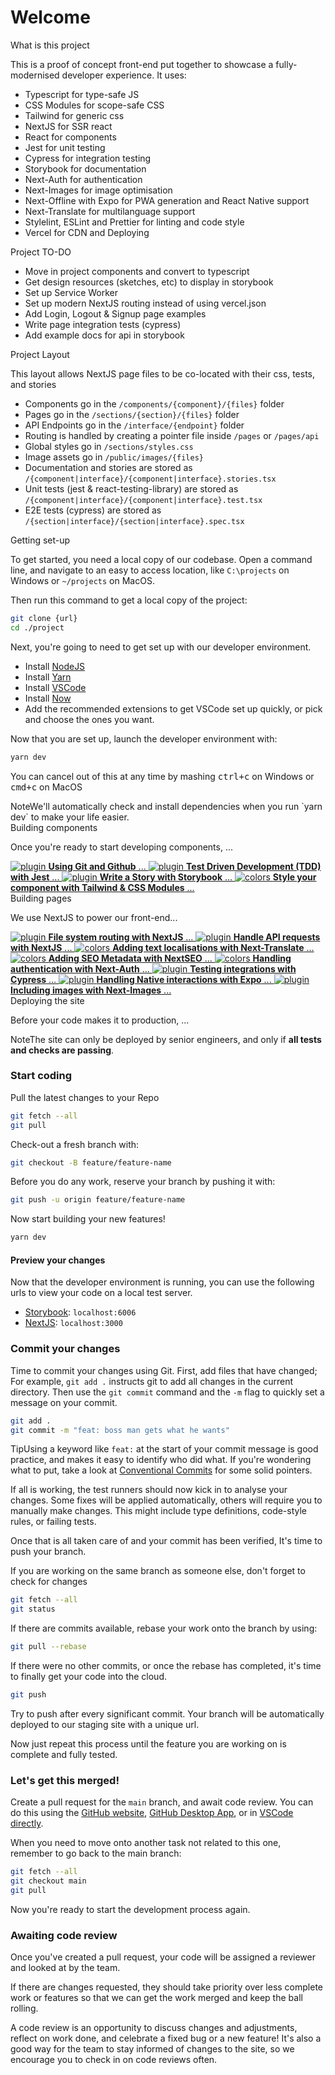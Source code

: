 

<Meta title="Introduction" />

<style>{`
  .subheading {
    --mediumdark: '#999999';
    font-weight: 900;
    font-size: 13px;
    color: #999;
    letter-spacing: 6px;
    line-height: 24px;
    text-transform: uppercase;
    margin-bottom: 12px;
    margin-top: 40px;
  }

  .link-list {
    display: grid;
    grid-template-columns: 1fr;
    grid-template-rows: 1fr 1fr;
    row-gap: 10px;
  }

  @media (min-width: 620px) {
    .link-list {
      row-gap: 20px;
      column-gap: 20px;
      grid-template-columns: 1fr 1fr;
    }
  }

  @media all and (-ms-high-contrast:none) {
  .link-list {
      display: -ms-grid;
      -ms-grid-columns: 1fr 1fr;
      -ms-grid-rows: 1fr 1fr;
    }
  }

  .link-item {
    display: block;
    padding: 20px 30px 20px 15px;
    border: 1px solid #00000010;
    border-radius: 5px;
    transition: background 150ms ease-out, border 150ms ease-out, transform 150ms ease-out;
    color: #333333;
    display: flex;
    align-items: flex-start;
  }

  .link-item:hover {
    border-color: #1EA7FD50;
    transform: translate3d(0, -3px, 0);
    box-shadow: rgba(0, 0, 0, 0.08) 0 3px 10px 0;
  }

  .link-item:active {
    border-color: #1EA7FD;
    transform: translate3d(0, 0, 0);
  }

  .link-item strong {
    font-weight: 700;
    display: block;
    margin-bottom: 2px;
  }
  
  .link-item img {
    height: 40px;
    width: 40px;
    margin-right: 15px;
    flex: none;
  }

  .link-item span {
    font-size: 14px;
    line-height: 20px;
  }

  .tip {
    display: inline-block;
    border-radius: 1em;
    font-size: 11px;
    line-height: 12px;
    font-weight: 700;
    background: #E7FDD8;
    color: #66BF3C;
    padding: 4px 12px;
    margin-right: 10px;
    vertical-align: top;
  }

  .tip-wrapper {
    font-size: 13px;
    line-height: 20px;
    margin-top: 40px;
    margin-bottom: 40px;
  }

  .tip-wrapper code {
    font-size: 12px;
    display: inline-block;
  }

  
`}</style>

# Welcome


<div class="subheading">What is this project</div>

This is a proof of concept front-end put together to showcase a fully-modernised
developer experience. It uses:

- Typescript for type-safe JS
- CSS Modules for scope-safe CSS
- Tailwind for generic css
- NextJS for SSR react
- React for components
- Jest for unit testing
- Cypress for integration testing
- Storybook for documentation
- Next-Auth for authentication
- Next-Images for image optimisation
- Next-Offline with Expo for PWA generation and React Native support
- Next-Translate for multilanguage support
- Stylelint, ESLint and Prettier for linting and code style
- Vercel for CDN and Deploying

<div class="subheading">Project TO-DO</div>

- Move in project components and convert to typescript
- Get design resources (sketches, etc) to display in storybook
- Set up Service Worker
- Set up modern NextJS routing instead of using vercel.json
- Add Login, Logout & Signup page examples
- Write page integration tests (cypress)
- Add example docs for api in storybook

<div class="subheading">Project Layout</div>

This layout allows NextJS page files to be co-located with their css, tests, and stories

- Components go in the `/components/{component}/{files}` folder
- Pages go in the `/sections/{section}/{files}` folder
- API Endpoints go in the `/interface/{endpoint}` folder
- Routing is handled by creating a pointer file inside `/pages` or `/pages/api`
- Global styles go in `/sections/styles.css`
- Image assets go in `/public/images/{files}`
- Documentation and stories are stored as `/{component|interface}/{component|interface}.stories.tsx`
- Unit tests (jest & react-testing-library) are stored as `/{component|interface}/{component|interface}.test.tsx`
- E2E tests (cypress) are stored as `/{section|interface}/{section|interface}.spec.tsx`

<div class="subheading">Getting set-up</div>

To get started, you need a local copy of our codebase.
Open a command line, and navigate to an easy to access location,
like `C:\projects` on Windows or `~/projects` on MacOS.

Then run this command to get a local copy of the project:
```bash
git clone {url}
cd ./project
```

Next, you're going to need to get set up with our developer environment.

- Install [NodeJS](https://nodejs.org/en/download/)
- Install [Yarn](https://yarnpkg.com/getting-started/install)
- Install [VSCode](https://code.visualstudio.com/)
- Install [Now](https://now.sh/)
- Add the recommended extensions to get VSCode set up quickly, or pick and choose the ones you want.

Now that you are set up, launch the developer environment with:
```bash
yarn dev
```
You can cancel out of this at any time by mashing <kbd>ctrl+c</kbd> on Windows or <kbd>cmd+c</kbd> on MacOS

<div class="tip-wrapper">
  <span class="tip">Note</span>We'll automatically check and install dependencies when you run `yarn dev` to make your life easier.
</div>

<div class="subheading">Building components</div>

Once you're ready to start developing components, ...

<div class="link-list">
  <a class="link-item" href="" target="_blank">
    <img src={Plugin} alt="plugin" />
    <span>
      <strong>Using Git and Github</strong>
      ...
    </span>
  </a>

  <a class="link-item" href="" target="_blank">
    <img src={Plugin} alt="plugin" />
    <span>
      <strong>Test Driven Development (TDD) with Jest</strong>
      ...
    </span>
  </a>

  <a class="link-item" href="" target="_blank">
    <img src={StackAlt} alt="plugin" />
    <span>
      <strong>Write a Story with Storybook</strong>
      ...
    </span>
  </a>

  <a class="link-item" href="" target="_blank">
    <img src={Colors} alt="colors" />
    <span>
      <strong>Style your component with Tailwind &amp; CSS Modules</strong>
      ...
    </span>
  </a>
</div>

<div class="subheading">Building pages</div>

We use NextJS to power our front-end...

<div class="link-list">
  <a class="link-item" href="" target="_blank">
    <img src={Flow} alt="plugin" />
    <span>
      <strong>File system routing with NextJS</strong>
      ...
    </span>
  </a>

  <a class="link-item" href="" target="_blank">
    <img src={Direction} alt="plugin" />
    <span>
      <strong>Handle API requests with NextJS</strong>
      ...
    </span>
  </a>

  <a class="link-item" href="" target="_blank">
    <img src={Comments} alt="colors" />
    <span>
      <strong>Adding text localisations with Next-Translate</strong>
      ...
    </span>
  </a>

  <a class="link-item" href="" target="_blank">
    <img src={Comments} alt="colors" />
    <span>
      <strong>Adding SEO Metadata with NextSEO</strong>
      ...
    </span>
  </a>

  <a class="link-item" href="" target="_blank">
    <img src={Comments} alt="colors" />
    <span>
      <strong>Handling authentication with Next-Auth</strong>
      ...
    </span>
  </a>

  <a class="link-item" href="" target="_blank">
    <img src={Plugin} alt="plugin" />
    <span>
      <strong>Testing integrations with Cypress</strong>
      ...
    </span>
  </a>

  <a class="link-item" href="" target="_blank">
    <img src={Plugin} alt="plugin" />
    <span>
      <strong>Handling Native interactions with Expo</strong>
      ...
    </span>
  </a>


  <a class="link-item" href="" target="_blank">
    <img src={Plugin} alt="plugin" />
    <span>
      <strong>Including images with Next-Images</strong>
      ...
    </span>
  </a>
</div>

<div class="subheading">Deploying the site</div>

Before your code makes it to production, ...

<div class="tip-wrapper">
  <span class="tip">Note</span>The site can only be deployed by senior engineers, and only if <strong>all tests and checks are passing</strong>.
</div>

### Start coding

Pull the latest changes to your Repo
```bash
git fetch --all
git pull
```

Check-out a fresh branch with:
```bash
git checkout -B feature/feature-name
```
Before you do any work, reserve your branch by pushing it with:
```bash
git push -u origin feature/feature-name
```

Now start building your new features!
```bash
yarn dev
```

#### Preview your changes

Now that the developer environment is running, you can use the following urls to
view your code on a local test server.

- [Storybook](http://localhost:6006): `localhost:6006`
- [NextJS](http://localhost:3000): `localhost:3000`


### Commit your changes

Time to commit your changes using Git.
First, add files that have changed;
For example, `git add .` instructs git to add all changes in the current directory.
Then use the `git commit` command and the `-m` flag to quickly set a message on your commit.

```bash
git add .
git commit -m "feat: boss man gets what he wants"
```

<div class="tip-wrapper">
  <span class="tip">Tip</span>Using a keyword like <code>feat:</code> at the start of your commit message
  is good practice, and makes it easy to identify who did what. If you're wondering what to put, take a look at <a href="https://www.conventionalcommits.org/" target="_blank">Conventional Commits</a> for some solid pointers.
</div>

If all is working, the test runners should now kick in to analyse your changes.
Some fixes will be applied automatically, others will require you to manually make changes.
This might include type definitions, code-style rules, or failing tests.

Once that is all taken care of and your commit has been verified, It's time to push your branch.

If you are working on the same branch as someone else, don't forget to check for changes
```bash
git fetch --all
git status
```

If there are commits available, rebase your work onto the branch by using:
```bash
git pull --rebase
```

If there were no other commits, or once the rebase has completed, it's time to finally get your code into the cloud.

```bash
git push
```

Try to push after every significant commit.
Your branch will be automatically deployed to our staging site with a unique url.

Now just repeat this process until the feature you are working on is complete and fully tested.

### Let's get this merged!

Create a pull request for the `main` branch, and await code review. 
You can do this using the [GitHub website](https://docs.github.com/en/github/collaborating-with-issues-and-pull-requests/creating-a-pull-request),
[GitHub Desktop App](https://docs.github.com/en/desktop/contributing-and-collaborating-using-github-desktop/creating-an-issue-or-pull-request), 
or in [VSCode directly](https://code.visualstudio.com/blogs/2018/09/10/introducing-github-pullrequests).

When you need to move onto another task not related to this one, remember to go back to the main branch:
```bash
git fetch --all
git checkout main
git pull
```

Now you're ready to start the development process again.

### Awaiting code review

Once you've created a pull request, your code will be assigned a reviewer and looked at by the team.

If there are changes requested, they should take priority over less complete work or 
features so that we can get the work merged and keep the ball rolling.

A code review is an opportunity to discuss changes and adjustments, reflect on work done, and celebrate a 
fixed bug or a new feature! It's also a good way for the team to stay informed of changes to the site,
so we encourage you to check in on code reviews often.